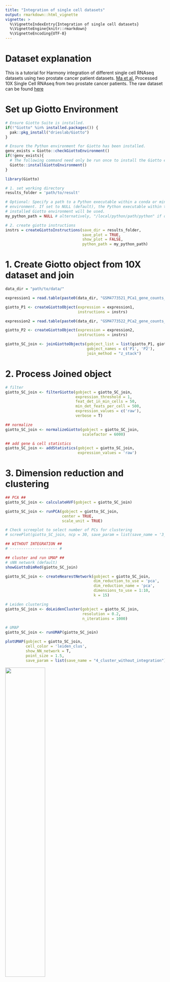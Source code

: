 ```yaml
---
title: "Integration of single cell datasets"
output: rmarkdown::html_vignette
vignette: >
  %\VignetteIndexEntry{Integration of single cell datasets}
  %\VignetteEngine{knitr::rmarkdown}
  %\VignetteEncoding{UTF-8}
---
```



# Dataset explanation

This is a tutorial for Harmony integration of different single cell
RNAseq datasets using two prostate cancer patient datasets. [Ma et
al.](https:/pubmed.ncbi.nlm.nih.gov/33032611/) Processed 10X Single
Cell RNAseq from two prostate cancer patients. The raw dataset can be
found
[here](https:/www.ncbi.nlm.nih.gov/geo/query/acc.cgi?acc=GSE157703)

# Set up Giotto Environment

``` r
# Ensure Giotto Suite is installed.
if(!"Giotto" %in% installed.packages()) {
  pak::pkg_install("drieslab/Giotto")
}

# Ensure the Python environment for Giotto has been installed.
genv_exists = Giotto::checkGiottoEnvironment()
if(!genv_exists){
  # The following command need only be run once to install the Giotto environment.
  Giotto::installGiottoEnvironment()
}
```

``` r
library(Giotto)

# 1. set working directory
results_folder = 'path/to/result'

# Optional: Specify a path to a Python executable within a conda or miniconda 
# environment. If set to NULL (default), the Python executable within the previously
# installed Giotto environment will be used.
my_python_path = NULL # alternatively, "/local/python/path/python" if desired.

# 2. create giotto instructions
instrs = createGiottoInstructions(save_dir = results_folder,
                                  save_plot = TRUE,
                                  show_plot = FALSE,
                                  python_path = my_python_path)
```


# 1. Create Giotto object from 10X dataset and join


``` r
data_dir = "path/to/data/"

expression1 = read.table(paste0(data_dir, "GSM4773521_PCa1_gene_counts_matrix.txt"))

giotto_P1 <- createGiottoObject(expression = expression1,
                                instructions = instrs) 

expression2 = read.table(paste0(data_dir, "GSM4773522_PCa2_gene_counts_matrix.txt"))

giotto_P2 <- createGiottoObject(expression = expression2,
                                instructions = instrs) 

giotto_SC_join <- joinGiottoObjects(gobject_list = list(giotto_P1, giotto_P2),
                                    gobject_names = c('P1', 'P2'),
                                    join_method = "z_stack")
```


# 2. Process Joined object

``` r
# filter
giotto_SC_join <- filterGiotto(gobject = giotto_SC_join,
                               expression_threshold = 1,
                               feat_det_in_min_cells = 50,
                               min_det_feats_per_cell = 500,
                               expression_values = c('raw'),
                               verbose = T)

## normalize
giotto_SC_join <- normalizeGiotto(gobject = giotto_SC_join,
                                  scalefactor = 6000)

## add gene & cell statistics
giotto_SC_join <- addStatistics(gobject = giotto_SC_join,
                                expression_values = 'raw')
```


# 3. Dimension reduction and clustering

``` r
## PCA ##
giotto_SC_join <- calculateHVF(gobject = giotto_SC_join)

giotto_SC_join <- runPCA(gobject = giotto_SC_join,
                         center = TRUE,
                         scale_unit = TRUE)

# Check screeplot to select number of PCs for clustering
# screePlot(giotto_SC_join, ncp = 30, save_param = list(save_name = '3_scree_plot'))

## WITHOUT INTEGRATION ##
# --------------------- #

## cluster and run UMAP ##
# sNN network (default)
showGiottoDimRed(giotto_SC_join)

giotto_SC_join <- createNearestNetwork(gobject = giotto_SC_join,
                                       dim_reduction_to_use = 'pca',
                                       dim_reduction_name = 'pca',
                                       dimensions_to_use = 1:10,
                                       k = 15)

# Leiden clustering
giotto_SC_join <- doLeidenCluster(gobject = giotto_SC_join,
                                  resolution = 0.2,
                                  n_iterations = 1000)

# UMAP
giotto_SC_join <- runUMAP(giotto_SC_join)

plotUMAP(gobject = giotto_SC_join,
         cell_color = 'leiden_clus',
         show_NN_network = T,
         point_size = 1.5,
         save_param = list(save_name = "4_cluster_without_integration"))
```


![](images/singlecell_prostate_integration/4_cluster_without_integration.png){width="50.0%"}


``` r
dimPlot2D(gobject = giotto_SC_join,
          dim_reduction_name = 'umap',
          point_shape = 'no_border',
          cell_color = "leiden_clus",
          group_by = "list_ID",
          show_NN_network = F,
          point_size = 0.5, 
          show_center_label = F,
          show_legend = F,
          save_param = list(save_name = "4_list_without_integration"))
```


![](images/singlecell_prostate_integration/4_list_without_integration.png){width="50.0%"}

Harmony is a integration algorithm developed by [Korsunsky, I. et al.](https:/www.nature.com/articles/s41592-019-0619-0). It was designed for integration of single cell data but also work well on spatial datasets.


``` r
## WITH INTEGRATION ##
# --------------------- #

## data integration, cluster and run UMAP ##

# harmony
#library(devtools)
#install_github("immunogenomics/harmony")
library(harmony)

#pDataDT(giotto_SC_join)
giotto_SC_join <- runGiottoHarmony(giotto_SC_join,
                                   vars_use = 'list_ID',
                                   do_pca = F)


## sNN network (default)
#showGiottoDimRed(giotto_SC_join)
giotto_SC_join <- createNearestNetwork(gobject = giotto_SC_join,
                                       dim_reduction_to_use = 'harmony',
                                       dim_reduction_name = 'harmony',
                                       name = 'NN.harmony',
                                       dimensions_to_use = 1:10,
                                       k = 15)

## Leiden clustering
giotto_SC_join <- doLeidenCluster(gobject = giotto_SC_join,
                                  network_name = 'NN.harmony',
                                  resolution = 0.2,
                                  n_iterations = 1000,
                                  name = 'leiden_harmony')

# UMAP dimension reduction
#showGiottoDimRed(giotto_SC_join)
giotto_SC_join <- runUMAP(giotto_SC_join,
                          dim_reduction_name = 'harmony',
                          dim_reduction_to_use = 'harmony',
                          name = 'umap_harmony')

plotUMAP(gobject = giotto_SC_join,
         dim_reduction_name = 'umap_harmony',
         cell_color = 'leiden_harmony',
         show_NN_network = T,
         point_size = 1.5,
         save_param = list(save_name = "4_cluster_with_integration"))
```


![](images/singlecell_prostate_integration/4_cluster_with_integration.png){width="50.0%"}


``` r
dimPlot2D(gobject = giotto_SC_join,
          dim_reduction_name = 'umap_harmony',
          point_shape = 'no_border',
          cell_color = "leiden_harmony",
          group_by = "list_ID",
          show_NN_network = F,
          point_size = 0.5, 
          show_center_label = F,
          show_legend =F ,
          save_param = list(save_name = "4_list_with_integration"))
```


![](images/singlecell_prostate_integration/4_list_with_integration.png){width="50.0%"}
# 4. Session Info

```r
sessionInfo()
```

```r
R version 4.3.2 (2023-10-31)
Platform: aarch64-apple-darwin20 (64-bit)
Running under: macOS Sonoma 14.2.1

Matrix products: default
BLAS:   /System/Library/Frameworks/Accelerate.framework/Versions/A/Frameworks/vecLib.framework/Versions/A/libBLAS.dylib 
LAPACK: /Library/Frameworks/R.framework/Versions/4.3-arm64/Resources/lib/libRlapack.dylib;  LAPACK version 3.11.0

locale:
[1] en_US.UTF-8/en_US.UTF-8/en_US.UTF-8/C/en_US.UTF-8/en_US.UTF-8

time zone: America/New_York
tzcode source: internal

attached base packages:
[1] stats     graphics  grDevices utils     datasets  methods   base     

other attached packages:
[1] harmony_1.2.0     Rcpp_1.0.12       Giotto_4.0.3      GiottoClass_0.1.3

loaded via a namespace (and not attached):
 [1] tidyselect_1.2.0            farver_2.1.1                dplyr_1.1.4                
 [4] GiottoVisuals_0.1.4         bitops_1.0-7                fastmap_1.1.1              
 [7] SingleCellExperiment_1.24.0 RCurl_1.98-1.14             rsvd_1.0.5                 
[10] digest_0.6.34               lifecycle_1.0.4             terra_1.7-71               
[13] dbscan_1.1-12               magrittr_2.0.3              compiler_4.3.2             
[16] rlang_1.1.3                 tools_4.3.2                 igraph_2.0.2               
[19] utf8_1.2.4                  yaml_2.3.8                  data.table_1.15.0          
[22] knitr_1.45                  S4Arrays_1.2.0              labeling_0.4.3             
[25] reticulate_1.35.0           DelayedArray_0.28.0         RColorBrewer_1.1-3         
[28] BiocParallel_1.36.0         abind_1.4-5                 withr_3.0.0                
[31] BiocGenerics_0.48.1         grid_4.3.2                  stats4_4.3.2               
[34] fansi_1.0.6                 beachmat_2.18.1             colorspace_2.1-0           
[37] future_1.33.1               ggplot2_3.4.4               globals_0.16.2             
[40] scales_1.3.0                gtools_3.9.5                SummarizedExperiment_1.32.0
[43] cli_3.6.2                   rmarkdown_2.25              crayon_1.5.2               
[46] ragg_1.2.7                  generics_0.1.3              rstudioapi_0.15.0          
[49] future.apply_1.11.1         rjson_0.2.21                zlibbioc_1.48.0            
[52] parallel_4.3.2              XVector_0.42.0              matrixStats_1.2.0          
[55] vctrs_0.6.5                 Matrix_1.6-5                jsonlite_1.8.8             
[58] BiocSingular_1.18.0         IRanges_2.36.0              S4Vectors_0.40.2           
[61] ggrepel_0.9.5               irlba_2.3.5.1               listenv_0.9.1              
[64] systemfonts_1.0.5           magick_2.8.3                GiottoUtils_0.1.5          
[67] glue_1.7.0                  parallelly_1.37.0           codetools_0.2-19           
[70] uwot_0.1.16                 cowplot_1.1.3               RcppAnnoy_0.0.22           
[73] gtable_0.3.4                GenomeInfoDb_1.38.6         GenomicRanges_1.54.1       
[76] ScaledMatrix_1.10.0         munsell_0.5.0               tibble_3.2.1               
[79] pillar_1.9.0                htmltools_0.5.7             GenomeInfoDbData_1.2.11    
[82] R6_2.5.1                    textshaping_0.3.7           evaluate_0.23              
[85] lattice_0.22-5              Biobase_2.62.0              png_0.1-8                  
[88] backports_1.4.1             RhpcBLASctl_0.23-42         SpatialExperiment_1.12.0   
[91] SparseArray_1.2.4           checkmate_2.3.1             colorRamp2_0.1.0           
[94] xfun_0.42                   MatrixGenerics_1.14.0       pkgconfig_2.0.3
```


